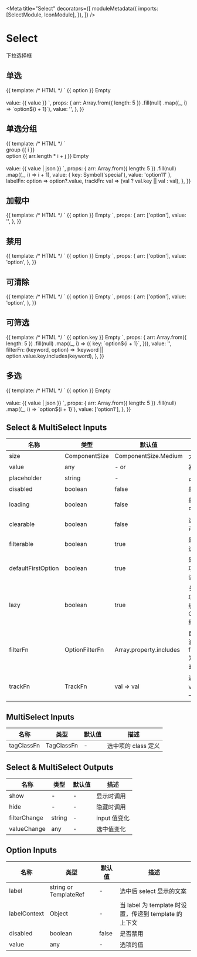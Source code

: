 

<Meta
  title="Select"
  decorators={[
    moduleMetadata({
      imports: [SelectModule, IconModule],
    }),
  ]}
/>

# Select

下拉选择框

## 单选

<Canvas>
  <Story name="single" height="240px">
    {{
      template: /* HTML */ `
        <aui-select [(ngModel)]="value" placeholder="select a value">
          <ng-container *auiOptionContent>
            <aui-option *ngFor="let option of arr" [value]="option">
              {{ option }}
            </aui-option>
          </ng-container>
          <aui-option-placeholder>Empty</aui-option-placeholder>
        </aui-select>
        <br />
        <br />
        value: {{ value }}
      `,
      props: {
        arr: Array.from({ length: 5 })
          .fill(null)
          .map((_, i) => `option${i + 1}`),
        value: '',
      },
    }}
  </Story>
</Canvas>

## 单选分组

<Canvas>
  <Story name="group" height="360px">
    {{
      template: /* HTML */ `
        <aui-select [(ngModel)]="value" [labelFn]="labelFn" [trackFn]="trackFn">
          <aui-option-group *ngFor="let i of arr">
            <div auiOptionGroupTitle>group {{ i }}</div>
            <aui-option
              *ngFor="let j of arr"
              [label]="'option' + (arr.length * i + j)"
              [value]="{ key: 'option' + (arr.length * i + j) }"
            >
              <aui-icon icon="sun"></aui-icon>
              option {{ arr.length * i + j }}
            </aui-option>
          </aui-option-group>
          <aui-option-placeholder>Empty</aui-option-placeholder>
        </aui-select>
        <br />
        <br />
        value: {{ value | json }}
      `,
      props: {
        arr: Array.from({ length: 5 })
          .fill(null)
          .map((_, i) => i + 1),
        value: { key: Symbol('special'), value: 'option11' },
        labelFn: option => option?.value,
        trackFn: val => (val ? val.key || val : val),
      },
    }}
  </Story>
</Canvas>

## 加载中

<Canvas>
  <Story name="loading" height="100px">
    {{
      template: /* HTML */ `
        <aui-select [(ngModel)]="value" [loading]="true">
          <aui-option *ngFor="let option of arr" [value]="option">
            {{ option }}
          </aui-option>
          <aui-option-placeholder>Empty</aui-option-placeholder>
        </aui-select>
      `,
      props: {
        arr: ['option'],
        value: '',
      },
    }}
  </Story>
</Canvas>

## 禁用

<Canvas>
  <Story name="disabled" height="100px">
    {{
      template: /* HTML */ `
        <aui-select [(ngModel)]="value" [disabled]="true">
          <aui-option *ngFor="let option of arr" [value]="option">
            {{ option }}
          </aui-option>
          <aui-option-placeholder>Empty</aui-option-placeholder>
        </aui-select>
      `,
      props: {
        arr: ['option'],
        value: 'option',
      },
    }}
  </Story>
</Canvas>

## 可清除

<Canvas>
  <Story name="clearable" height="100px">
    {{
      template: /* HTML */ `
        <aui-select [(ngModel)]="value" [clearable]="true">
          <aui-option *ngFor="let option of arr" [value]="option">
            {{ option }}
          </aui-option>
          <aui-option-placeholder>Empty</aui-option-placeholder>
        </aui-select>
      `,
      props: {
        arr: ['option'],
        value: 'option',
      },
    }}
  </Story>
</Canvas>

## 可筛选

<Canvas>
  <Story name="filterable" height="300px">
    {{
      template: /* HTML */ `
        <aui-select
          [(ngModel)]="value"
          [filterable]="true"
          [filterFn]="filterFn"
        >
          <aui-option
            *ngFor="let option of arr"
            [value]="option"
            [label]="option.key"
          >
            {{ option.key }}
          </aui-option>
          <aui-option-placeholder>Empty</aui-option-placeholder>
        </aui-select>
      `,
      props: {
        arr: Array.from({ length: 5 })
          .fill(null)
          .map((_, i) => ({
            key: `option${i + 1}`,
          })),
        value: '',
        filterFn: (keyword, option) =>
          !keyword || option.value.key.includes(keyword),
      },
    }}
  </Story>
</Canvas>

## 多选

<Canvas>
  <Story name="multi" height="240px">
    {{
      template: /* HTML */ `
        <aui-multi-select
          [(ngModel)]="value"
          [maxRowCount]="3"
          [allowSelectAll]="true"
        >
          <aui-option *ngFor="let option of arr" [value]="option">
            {{ option }}
          </aui-option>
          <aui-option-placeholder>Empty</aui-option-placeholder>
        </aui-multi-select>
        <br />
        <br />
        value: {{ value | json }}
      `,
      props: {
        arr: Array.from({ length: 5 })
          .fill(null)
          .map((_, i) => `option${i + 1}`),
        value: ['option1'],
      },
    }}
  </Story>
</Canvas>

## Select & MultiSelect Inputs

| 名称               | 类型           | 默认值                  | 描述                                      |
| ------------------ | -------------- | ----------------------- | ----------------------------------------- |
| size               | ComponentSize  | ComponentSize.Medium    | 大小                                      |
| value              | any            | - or [](MultiSelect)    | 初始值                                    |
| placeholder        | string         | -                       | 占位文本                                  |
| disabled           | boolean        | false                   | 是否禁用                                  |
| loading            | boolean        | false                   | 是否加载中                                |
| clearable          | boolean        | false                   | 选项是否可清除                            |
| filterable         | boolean        | true                    | 是否支持选项过滤                          |
| defaultFirstOption | boolean        | true                    | 是否第一项作为默认选项                    |
| lazy               | boolean        | true                    | 关闭候选项时是否缓存 Option 组件          |
| filterFn           | OptionFilterFn | Array.property.includes | 自定义过滤方法，filterable 为 true 时设置 |
| trackFn            | TrackFn        | val => val              | 返回 value 唯一标识符                     |

## MultiSelect Inputs

| 名称       | 类型       | 默认值 | 描述                |
| ---------- | ---------- | ------ | ------------------- |
| tagClassFn | TagClassFn | -      | 选中项的 class 定义 |

## Select & MultiSelect Outputs

| 名称         | 类型   | 默认值 | 描述         |
| ------------ | ------ | ------ | ------------ |
| show         | -      | -      | 显示时调用   |
| hide         | -      | -      | 隐藏时调用   |
| filterChange | string | -      | input 值变化 |
| valueChange  | any    | -      | 选中值变化   |

## Option Inputs

| 名称         | 类型                  | 默认值 | 描述                                                  |
| ------------ | --------------------- | ------ | ----------------------------------------------------- |
| label        | string or TemplateRef | -      | 选中后 select 显示的文案                              |
| labelContext | Object                | -      | 当 label 为 template 时设置，传递到 template 的上下文 |
| disabled     | boolean               | false  | 是否禁用                                              |
| value        | any                   | -      | 选项的值                                              |
